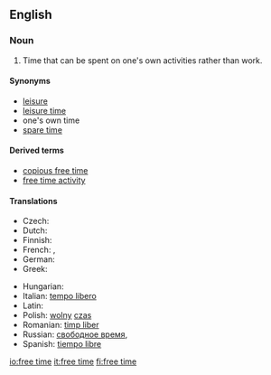 ==English==
{{wikipedia|Leisure}}

===Noun===
{{en-noun|sg=[[free]] [[time]]|-}}

# Time that can be spent on one's own activities rather than work.
#: {{rfexample}}

====Synonyms====
* [[leisure]]
* [[leisure time]]
* one's own time<!--not idiomatic; do not wikify-->
* [[spare time]]

====Derived terms====
* [[copious free time]]<!--see Wikipedia article-->
* [[free time activity]]

====Translations====
{{trans-top|time that can be spent on one's own activities rather than work}}
* Czech: {{t-|cs|volný čas|m}}
* Dutch: {{t+|nl|vrijetijd|m}}
* Finnish: {{t-|fi|vapaa-aika}}
* French: {{t+|fr|temps libre|m}}, {{t+|fr|loisir|m}}
* German: {{t+|de|Freizeit|f}}
* Greek: {{t+|el|ελεύθερος χρόνος|sc=Grek}}
{{trans-mid}}
* Hungarian: {{t|hu|szabadidő}}
* Italian: [[tempo libero]] {{m}}
* Latin: {{t-|la|otium|n}}
* Polish: [[wolny]] [[czas]] {{m}}
* Romanian: [[timp liber]]
* Russian: [[свободное время]], {{t+|ru|досуг|sc=Cyrl}}
* Spanish: [[tiempo libre]]
{{trans-bottom}}

[[io:free time]]
[[it:free time]]
[[fi:free time]]